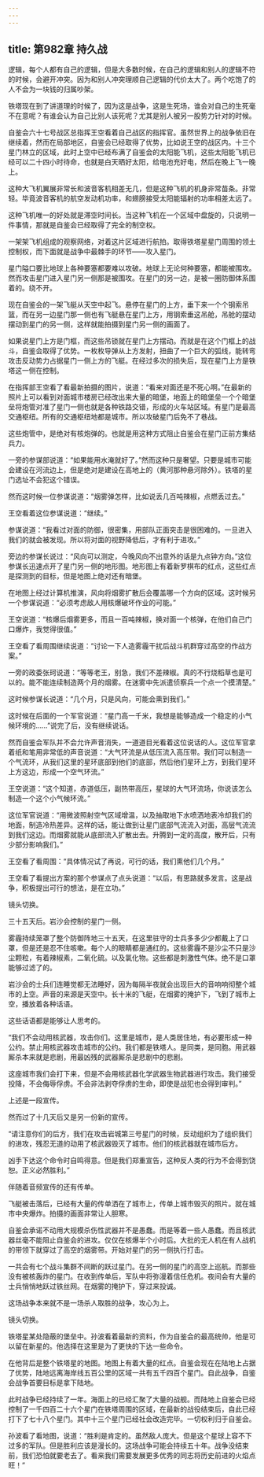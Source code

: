 ```yaml
---
---
---
```

title: 第982章 持久战
---



逻辑，每个人都有自己的逻辑，但是大多数时候，在自己的逻辑和别人的逻辑不符的时候，会避开冲突。因为和别人冲突理顺自己逻辑的代价太大了。两个吃饱了的人不会为一块钱的归属吵架。

铁塔现在到了讲道理的时候了，因为这是战争，这是生死场，谁会对自己的生死毫不在意呢？有谁会认为自己比别人该死呢？尤其是别人被另一股势力针对的时候。

自鉴会六十七号战区总指挥王空看着自己战区的指挥官。虽然世界上的战争依旧在继续着，然而在局部地区，自鉴会已经取得了优势，比如说王空的战区内。十三个星门林立的区域，此时上空中已经布满了自鉴会的太阳能飞机，这些太阳能飞机已经可以二十四小时待命，也就是白天晒好太阳，给电池充好电，然后在晚上飞一晚上。

这种大飞机翼展非常长和波音客机相差无几，但是这种飞机的机身非常苗条。非常轻。毕竟波音客机的航空发动机功率，和翅膀接受太阳能辐射的功率相差太远了。

这种飞机唯一的好处就是滞空时间长。当这种飞机在一个区域中盘旋的，只说明一件事情，那就是自鉴会已经取得了完全的制空权。

一架架飞机组成的观察网络，对着这片区域进行航拍。取得铁塔星星门周围的领土控制权，而下面就是战争中最棘手的环节——攻入星门。

星门隘口要比地球上各种要塞都要难以攻破。地球上无论何种要塞，都能被围攻。然而攻击星门进入星门另一侧那是被围攻。在星门的另一边，是被一圈防御体系围着的。绕不开。

现在自鉴会的一架飞艇从天空中起飞。悬停在星门的上方，垂下来一个个钢索吊篮，而在另一边星门那一侧也有飞艇悬在星门上方，用钢索垂这吊舱，吊舱的摆动摆动到星门的另一侧，这样就能拍摄到星门另一侧的画面了。

如果说星门上方是门框，而这些吊锁就在星门上方摆动。而就是在这个门框上的战斗，自鉴会取得了优势。一枚枚导弹从上方发射，扭曲了一个巨大的弧线，能转弯攻击反动势力占据星门一侧上方的飞艇。在经过多次的损失后，现在星门上方是铁塔这一侧在控制。

在指挥部王空看了看最新拍摄的图片，说道：“看来对面还是不死心啊。”在最新的照片上可以看到对面城市楼房已经改出来大量的暗堡，地面上的暗堡垒一个个暗堡垒将炮管对准了星门一侧也就是各种铁路交错，形成的火车站区域。有星门是最高交通枢纽。所有的交通枢纽地都是城市。所以攻破星门后免不了巷战。

这些炮管中，是绝对有核炮弹的。也就是用这种方式阻止自鉴会在星门正前方集结兵力。

一旁的参谋部说道：“如果能用水淹就好了。”然而这种只是奢望。只要是城市可能会建设在河流边上，但是绝对是建设在高地上的（黄河那种悬河除外）。铁塔的星门选址不会犯这个错误。

然而这时候一位参谋说道：“烟雾弹怎样，比如说丢几百吨辣椒，点燃丢过去。”

王空看着这位参谋说道：“继续。”

参谋说道：“我看过对面的防御，很密集，用部队正面突击是很困难的。一旦进入我们的就会被发现。所以将对面的视野降低后，才有利于进攻。”

旁边的参谋长说过：“风向可以测定，今晚风向不出意外的话是九点钟方向。”这位参谋长迅速点开了星门另一侧的地形图。地形图上有着新罗棋布的红点，这些红点是探测到的目标，但是地图上绝对还有暗堡。

在地图上经过计算机推演，风向将烟雾扩散后会覆盖哪一个方向的区域。这时候另一个参谋说道：“必须考虑敌人用核爆破坏作业的可能。”

王空说道：“核爆后烟雾更多，而且一百吨辣椒，换对面一个核弹，在他们自己门口爆炸，我觉得很值。”

王空看了看周围继续说道：“讨论一下人造雾霾干扰后战斗机群穿过高空的作战方案。”

一旁的政委张珂说道：“等等老王，别急，我们不差辣椒。真的不行烧稻草也是可以的。能不能连续制造两个月的烟雾。在迷雾中先派遣侦察兵一个点一个摸清楚。”

这时候参谋长说道：“几个月，只是风向，可能会熏到我们。”

这时候在后面的一个军官说道：“星门高一千米，我想是能够造成一个稳定的小气候环境的……”说完了后，没有继续说话。

然而自鉴会军队并不会允许声音消失，一道道目光看着这位说话的人。这位军官拿着纸和笔用非常低的声音说道：“大气环流是从低压流入高压带。我们可以制造一个气流环，从我们这里的星环底部到他们的底部，然后他们星环上方，到我们星环上方这边，形成一个空气环流。”

王空说道：“这个知道，赤道低压，副热带高压，星球的大气环流场，你说该怎么制造一个这个小气候环流。”

这位军官说道：“用微波照射空气区域增温，以及抽取地下水喷洒地表冷却我们的地面，制造冷热差异。这样的话，能让做到让星门底部气流流入对面，高层气流流到我们这边。而烟雾就能从底部流入扩散出去。升腾到一定的高度，散开后，只有少部分影响我们。”

王空看了看周围：“具体情况试了再说，可行的话，我们熏他们几个月。”

王空看了看提出方案的那个参谋点了点头说道：“以后，有思路就多发言。这是战争，积极提出可行的想法，是在立功。”

镜头切换。

三十五天后。岩沙会控制的星门一侧。

雾霾持续笼罩了整个防御阵地三十五天，在这里驻守的士兵多多少少都戴上了口罩，但是还是忍不住咳嗽。每个人的眼睛都是通红的。这些雾霾不是沙尘不只是沙尘颗粒，有着辣椒素，二氧化硫。以及氯化物。这些都是刺激性气体。绝不是口罩能够过滤了的。

岩沙会的士兵们连睡觉都无法睡好，因为每隔半夜就会出现巨大的音响响彻整个城市的上空。声音的来源是天空中。长十米的飞艇，在烟雾的掩护下，飞到了城市上空，播放着各种话语。

这些话语都是能够让人思考的。

“我们不会动用核武器，攻击你们。这里是城市，是人类居住地，有必要形成一种公约。禁止用核武器攻击城市的公约。我们都是铁塔人。是同类，是同胞。用武器厮杀本来就是悲剧，用最凶残的武器厮杀是悲剧中的悲剧。

这座城市我们会打下来，但是不会用核武器化学武器生物武器进行攻击。我们接受投降，不会侮辱俘虏。不会非法剥夺俘虏的生命，即使是战犯也会得到审判。”

上述是一段宣传。

然而过了十几天后又是另一份新的宣传。

“请注意你们的后方，我们在攻击岩城第三号星门的时候，反动组织为了组织我们的进攻，残忍无道的动用了核武器毁灭了城市。他们的核武器就在城市后方。

凶手下达这个命令时自鸣得意。但是我们郑重宣告，这种反人类的行为不会得到饶恕。正义必然胜利。”

伴随着音频宣传的还有传单。

飞艇被击落后，已经有大量的传单洒在了城市上，传单上城市毁灭的照片。就在城市中央爆炸。拍摄的画面非常让人胆寒。

自鉴会承诺不动用大规模杀伤性武器并不是愚蠢。而是等着一些人愚蠢。而且核武器丝毫不能阻止自鉴会的进攻。仅仅在核爆半个小时后。大批的无人机在有人战机的带领下就穿过了高空的烟雾带。开始对星门的另一侧执行打击。

一共会有七个战斗集群不间断的跃过星门。在另一侧的星门的高空上巡航。而那些没有被核轰炸的星门。在收到传单后，军队中将弥漫着信任危机。夜间会有大量的士兵悄悄地跃过铁丝网。在烟雾的掩护下，穿过来投诚。

这场战争本来就不是一场杀人取胜的战争，攻心为上。

镜头切换。

铁塔星某处隐蔽的堡垒中。孙波看着最新的资料，作为自鉴会的最高统帅，他是可以留在新星的。他选择在这里是为了更快的下达一些命令。

在他背后是整个铁塔星的地图。地图上有着大量的红点。自鉴会现在在陆地上占据了优势，陆地远离海岸线五百公里的区域一共有五千四百个星门。自此战争，自鉴会战争首要目标是拿下陆地。

此时战争已经持续了一年。海面上的已经汇聚了大量的战舰。而陆地上自鉴会已经控制了一千四百二十六个星门在铁塔周围的区域，在最新的战役结束后，自此已经打下了七十八个星门。其中十三个星门已经社会改造完毕。一切权利归于自鉴会。

孙波看了看地图，说道：“胜利是肯定的。虽然敌人庞大。但是这个星球上容不下过多的军队。但是胜利应该是漫长的。这场战争可能会持续五十年。战争没结束前，我们恐怕就要老去了。看来我们需要发展更多优秀的同志将历史前进的火焰点旺！”